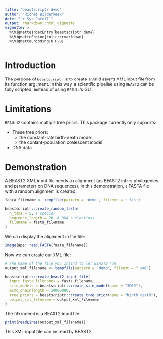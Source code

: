 ```yaml
---
title: "beastscriptr demo"
author: "Richel Bilderbeek"
date: "`r Sys.Date()`"
output: rmarkdown::html_vignette
vignette: >
  %\VignetteIndexEntry{beastscriptr demo}
  %\VignetteEngine{knitr::rmarkdown}
  %\VignetteEncoding{UTF-8}
---
```


# Introduction

The purpose of `beastscriptr` is to create a valid `BEAST2` XML input file
from its function argument. In this way, a scientific pipeline using 
`BEAST2` can be fully scripted, instead of using `BEAUti`'s GUI.

# Limitations

`BEAUti2` contains multiple tree priors. This package currently
only supports:

 * These tree priors:
    * the constant-rate birth-death model
    * the contant-population coalescent model
 * DNA data

# Demonstration

A BEAST2 XML input file needs an alignment (as BEAST2 infers
phylogenies and parameters on DNA sequences). in this demonstration,
a FASTA file with a random alignment is created:

```r
fasta_filename <- tempfile(pattern = "demo", fileext = ".fas")

beastscriptr::create_random_fasta(
  n_taxa = 5, # species
  sequence_length = 20, # DNA nucleotides
  filename = fasta_filename
)
```

We can display the alignment in the file:


```r
image(ape::read.FASTA(fasta_filename))
```

Now we can create our XML file:

```r
# The name of the file you intend to let BEAST2 run
output_xml_filename <- tempfile(pattern = "demo", fileext = ".xml")

beastscriptr::create_beast2_input_file(
  input_fasta_filenames = fasta_filename,
  site_models = beastscriptr::create_site_model(name = "JC69"),
  mcmc_chainlength = 10000000,
  tree_priors = beastscriptr::create_tree_prior(name = "birth_death"),
  output_xml_filename = output_xml_filename
)
```

The file indeed is a BEAST2 input file:

```r
print(readLines(output_xml_filename))
```

This XML input file can be read by BEAST2.
